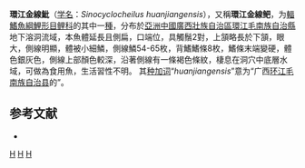 {{Speciesbox
| status = NE
| status_system = IUCN3.1
| genus = Sinocyclocheilus
| species = huanjiangensis
| authority = Wu, Gan & Li, 2010
| synonyms = 
}}

'''環江金線魮'''（[[学名|学名]]：''Sinocyclocheilus huanjiangensis''），又稱'''環江金線鲃'''，为[[輻鰭魚綱|輻鰭魚綱]][[鯉形目|鯉形目]][[鲤科|鲤科]]的其中一[[種|種]]，分布於[[亞洲|亞洲]][[中國|中國]][[廣西壯族自治區|廣西壯族自治區]][[環江毛南族自治縣|環江毛南族自治縣]]地下溶洞流域，本魚體延長且側扁，口端位，具觸鬚2對，上頷略長於下頷，眼大，側線明顯，體被小細鱗，側線鱗54-65枚，背鰭鰭條8枚，鰭條末端變硬，體色銀灰色，側線上部顏色較深，沿著側線有一條褐色條紋，棲息在洞穴中底層水域，可做為食用魚，生活習性不明。
其[[种加词|种加词]]“''huanjiangensis''”意为“广西[[环江毛南族自治县|环江毛南族自治县]]的”。

== 参考文献 ==
*{{FishBase_species|genus=Sinocyclocheilus|species=huanjiangensis|year=2011|month=12}}

{{Taxonbar|from=Q5577399}}

[[Category:食用鱼|H]]
[[Category:金线鲃属|H]]
[[Category:2010年描述的鱼类|H]]

{{鲤形目小作品}}